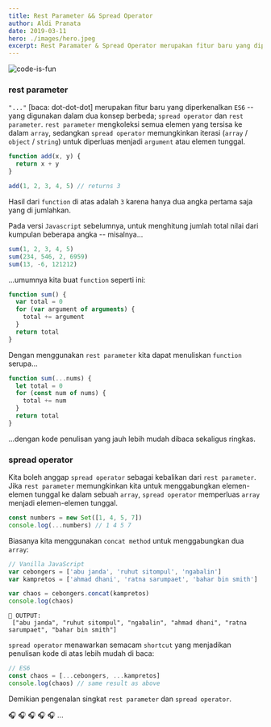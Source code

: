 ```yaml
---
title: Rest Parameter && Spread Operator
author: Aldi Pranata
date: 2019-03-11
hero: ./images/hero.jpeg
excerpt: Rest Paramater & Spread Operator merupakan fitur baru yang diperkenalkan ES6 yang digunakan dalam dua konsep berbeda; spread operator dan rest parameter.
---
```


![code-is-fun](https://source.unsplash.com/i5iIhHSAtp4)

### rest parameter

`"..."` [baca: dot-dot-dot] merupakan fitur baru yang diperkenalkan `ES6` -- yang digunakan dalam dua konsep berbeda; `spread operator` dan `rest parameter`.
`rest parameter` mengkoleksi semua elemen yang tersisa ke dalam `array`, sedangkan `spread operator` memungkinkan iterasi (`array` / `object` / `string`) untuk diperluas menjadi `argument` atau elemen tunggal.

```js
function add(x, y) {
  return x + y
}

add(1, 2, 3, 4, 5) // returns 3
```

Hasil dari `function` di atas adalah `3` karena hanya dua angka pertama saja yang di jumlahkan.

Pada versi `Javascript` sebelumnya, untuk menghitung jumlah total nilai dari kumpulan beberapa angka -- misalnya...

```js
sum(1, 2, 3, 4, 5)
sum(234, 546, 2, 6959)
sum(13, -6, 121212)
```

...umumnya kita buat `function` seperti ini:

```js
function sum() {
  var total = 0
  for (var argument of arguments) {
    total += argument
  }
  return total
}
```

Dengan menggunakan `rest parameter` kita dapat menuliskan `function` serupa...

```js {1}
function sum(...nums) {
  let total = 0
  for (const num of nums) {
    total += num
  }
  return total
}
```

...dengan kode penulisan yang jauh lebih mudah dibaca sekaligus ringkas.

### spread operator

Kita boleh anggap `spread operator` sebagai kebalikan dari `rest parameter`. Jika `rest parameter` memungkinkan kita untuk menggabungkan elemen-elemen tunggal ke dalam sebuah `array`, `spread operator` memperluas `array` menjadi elemen-elemen tunggal.

```js {2}
const numbers = new Set([1, 4, 5, 7])
console.log(...numbers) // 1 4 5 7
```

Biasanya kita menggunakan `concat method` untuk menggabungkan dua `array`:

```js {5}
// Vanilla JavaScript
var cebongers = ['abu janda', 'ruhut sitompul', 'ngabalin']
var kampretos = ['ahmad dhani', 'ratna sarumpaet', 'bahar bin smith']

var chaos = cebongers.concat(kampretos)
console.log(chaos)
```

```terminal
🔴 OUTPUT:
 ["abu janda", "ruhut sitompul", "ngabalin", "ahmad dhani", "ratna sarumpaet", "bahar bin smith"]
```

`spread operator` menawarkan semacam `shortcut` yang menjadikan penulisan kode di atas lebih mudah di baca:

```js {3}
// ES6
const chaos = [...cebongers, ...kampretos]
console.log(chaos) // same result as above
```

Demikian pengenalan singkat `rest parameter` dan `spread operator`.

🎧 🎧 🎧 🎧 🎧 ...

